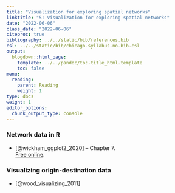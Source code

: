 ```yaml
---
title: "Visualization for exploring spatial networks"
linktitle: "5: Visualization for exploring spatial networks"
date: "2022-06-06"
class_date: "2022-06-06"
citeproc: true
bibliography: ../../static/bib/references.bib
csl: ../../static/bib/chicago-syllabus-no-bib.csl
output:
  blogdown::html_page:
    template: ../../pandoc/toc-title_html.template
    toc: false
menu:
  reading:
    parent: Reading
    weight: 1
type: docs
weight: 1
editor_options:
  chunk_output_type: console
---
```



### Network data in R

- [@wickham_ggplot2_2020]
-- Chapter 7.\
[Free online](https://ggplot2-book.org/networks.html).

### Visualizing origin-destination data

- [@wood_visualizing_2011]
